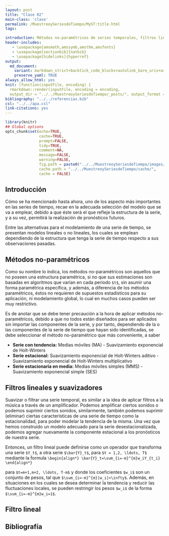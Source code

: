 ```yaml
---
layout: post
title: "Clase 02"
main-class: 'clase'
permalink: /MuestreoySeriesdeTiempo/MyST:title.html
tags:

introduction: Métodos no-paramétricos de series temporales, filtros lineales, suavizamiento y medias móviles.
header-includes:
   - \usepackage{amsmath,amssymb,amsthm,amsfonts}
   - \usepackage[sectionbib]{natbib}
   - \usepackage[hidelinks]{hyperref}
output:
  md_document:
    variant: markdown_strict+backtick_code_blocks+autolink_bare_uris+ascii_identifiers+tex_math_single_backslash
    preserve_yaml: TRUE
always_allow_html: yes   
knit: (function(inputFile, encoding) {
  rmarkdown::render(inputFile, encoding = encoding,
  output_dir = "../../MuestreoySeriesdeTiempo/_posts/", output_format = "all"  ) })
bibliography: "../../referencias.bib"
csl: "../../apa.csl"
link-citations: yes
---
```


```r
library(knitr)
## Global options
opts_chunk$set(echo=TRUE,
               cache=TRUE,
               prompt=FALSE,
               tidy=TRUE,
               comment=NA,
               message=FALSE,
               warning=FALSE,
               fig.path = paste0("../../MuestreoySeriesdeTiempo/images/", "Clase02"),
               cache.path = "../../MuestreoySeriesdeTiempo/cache/",
               cache = FALSE)
```


## Introducción
Cómo se ha mencionado hasta ahora, uno de los aspecto más importantes en las series de tiempo, recae en la adecuada selección del modelo que se va a emplear, debido a que éste será el que refleje la estructura de la serie, y a su vez, permitirá la realización de pronósticos futuros.

Entre las alternativas para el modelamiento de una serie de tiempo, se presentan modelos lineales o no lineales, los cuales se emplean dependiendo de la estructura que tenga la serie de tiempo respecto a sus observaciones pasadas.

## Métodos no-paramétricos
Como su nombre lo índica, los métodos no-paramétricos son aquellos que no poseen una estructura paramétrica, si no que sus estimaciones son basadas en algoritmos que varían en cada periodo `$t$`, sin asumir una forma paramétrica específica, y además, a diferencia de los métodos paramétricos, éstos no requieren de supuestos estadísticos para su aplicación, ni modelamiento global, lo cual en muchos casos pueden ser muy restrictivo.

Es de anotar que se debe tener precaución a la hora de aplicar métodos no-paramétricos, debido a que no todos están diseñados para ser aplicados sin importar las componentes de la serie, y por tanto, dependiendo de la o las componentes de la serie de tiempo que hayan sido identificadas, se debe seleccionar el método no-paramétrico que más conveniente, a saber

* **Serie con tendencia:** Medias móviles (MA) - Suavizamiento exponencial de Holt-Winters
* **Serie estacional:** Suavizamiento exponencial de Holt-Winters aditivo - Suavizamiento exponencial de Holt-Winters multiplicativo
* **Serie estacionaria en media:** Medias móviles simples (MMS) - Suavizamiento exponencial simple (SES) 

## Filtros lineales y suavizadores
Suavizar o filtrar una serie temporal, es similar a la idea de aplicar filtros a la música a través de un amplificador. Podemos amplificar ciertos sonidos o podemos suprimir ciertos sonidos, similarmente, también podemos suprimir (eliminar) ciertas características de una serie de tiempo como la estacionalidad, para poder modelar la tendencia de la misma. Una vez que hemos construido un modelo adecuado para la serie desestacionalizada, podemos agregar nuevamente la componente estacional a los pronósticos de nuestra serie.

Entonces, un filtro lineal puede definirse como un operador que transforma una serie `$Y_t$`, a otra serie `$\bar{Y}_t$`, para `$t = 1,2, \ldots, T$` mediante la formula
`\begin{align*}
\bar{Y}_t=\sum_{i=-m}^{m}w_iY_{t_i}
\end{align*}`

para `$t=m+1,m+2, \ldots, T-m$` y donde los coeficientes `$w_i$` son un conjunto de pesos, tal que `$\sum_{i=-m}^{m}|w_i|<\infty$`. Además, en situaciones en los cuales se desea determinar la tendencia y reducir las fluctuaciones locales, se pueden restringir los pesos `$w_i$` de la forma `$\sum_{i=-m}^{m}w_i=1$`.


## Filtro lineal




## Bibliografía


